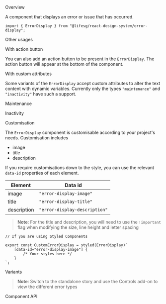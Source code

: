
<Meta of={ErrorDisplayStories} />

<Title>ErrorDisplay</Title>

<Secondary>Overview</Secondary>

A component that displays an error or issue that has occurred.

```tsx
import { ErrorDisplay } from "@lifesg/react-design-system/error-display";
```

<Canvas of={ErrorDisplayStories.Default} />

<Secondary>Other usages</Secondary>

<Heading3>With action button</Heading3>

You can also add an action button to be present in the `ErrorDisplay`. The action button will
appear at the bottom of the component.

<Canvas of={ErrorDisplayStories.WithActionButton} />

<Heading3>With custom attributes</Heading3>

Some variants of the `ErrorDisplay` accept custom attributes to alter the text content with
dynamic variables. Currently only the types `"maintenance"` and `"inactivity"` have such a support.

<Heading4>Maintenance</Heading4>

<Canvas of={ErrorDisplayStories.Maintenance} />

<Heading4>Inactivity</Heading4>

<Canvas of={ErrorDisplayStories.Inactivity} />

<Heading3>Customisation</Heading3>

The `ErrorDisplay` component is customisable according to your project's needs. Customisation includes

-   image
-   title
-   description

<Canvas of={ErrorDisplayStories.CustomError} />

If you require customisations down to the style, you can use the relevant `data-id` properties of each element.

| Element     | Data id                       |
| ----------- | ----------------------------- |
| image       | `"error-display-image"`       |
| title       | `"error-display-title"`       |
| description | `"error-display-description"` |

> **Note**: For the title and description, you will need to use the `!important` flag when modifying the size, line height and letter spacing

```tsx
// If you are using Styled Components

export const CustomErrorDisplay = styled(ErrorDisplay)`
    [data-id="error-display-image"] {
        /* Your styles here */
    }
`;
```

<Secondary>Variants</Secondary>

> **Note**: Switch to the standalone story and use the Controls add-on to view the different error types

<Canvas of={ErrorDisplayStories.Variants} />

<Secondary>Component API</Secondary>

<PropsTable />
